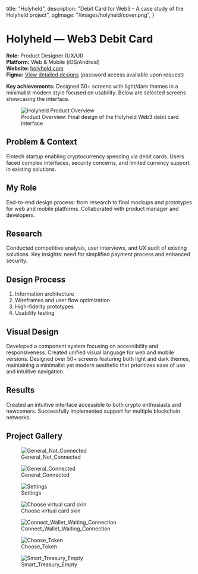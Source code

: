   title: "Holyheld",
  description: "Debit Card for Web3 - A case study of the Holyheld project",
  ogImage: "/images/holyheld/cover.png",
}

# Holyheld — Web3 Debit Card

**Role:** Product Designer (UX/UI)  
**Platform:** Web & Mobile (iOS/Android)  
**Website:** [holyheld.com](https://holyheld.com/)  
**Figma:** [View detailed designs](https://figma.com/design/wQ4vN8m3uRRj2Acvy4rH8v/holyheld?node-id=107-23656&t=WyYa1UTmLg4XW9Y4-1) (password access available upon request)



**Key achievements:** Designed 50+ screens with light/dark themes in a minimalist modern style focused on usability. Below are selected screens showcasing the interface.

<figure>
  <img src="/images/holyheld/cover.png" alt="Holyheld Product Overview" />
  <figcaption style={{ textAlign: "center" }}>Product Overview: Final design of the Holyheld Web3 debit card interface</figcaption>
</figure>

## Problem & Context
Fintech startup enabling cryptocurrency spending via debit cards. Users faced complex interfaces, security concerns, and limited currency support in existing solutions.

## My Role
End-to-end design process: from research to final mockups and prototypes for web and mobile platforms. Collaborated with product manager and developers.

## Research
Conducted competitive analysis, user interviews, and UX audit of existing solutions. Key insights: need for simplified payment process and enhanced security.

## Design Process
1. Information architecture
2. Wireframes and user flow optimization
3. High-fidelity prototypes
4. Usability testing

## Visual Design
Developed a component system focusing on accessibility and responsiveness. Created unified visual language for web and mobile versions. Designed over 50+ screens featuring both light and dark themes, maintaining a minimalist yet modern aesthetic that prioritizes ease of use and intuitive navigation.

## Results
Created an intuitive interface accessible to both crypto enthusiasts and newcomers. Successfully implemented support for multiple blockchain networks.

## Project Gallery

<figure>
  <img src="/images/holyheld/1.png" alt="General_Not_Connected" />
  <figcaption style={{ textAlign: "center" }}>General_Not_Connected</figcaption>
</figure>

<figure>
  <img src="/images/holyheld/2.png" alt="General_Connected" />
  <figcaption style={{ textAlign: "center" }}>General_Connected</figcaption>
</figure>

<figure>
  <img src="/images/holyheld/3.png" alt="Settings" />
  <figcaption style={{ textAlign: "center" }}>Settings</figcaption>
</figure>

<figure>
  <img src="/images/holyheld/4.png" alt="Choose virtual card skin" />
  <figcaption style={{ textAlign: "center" }}>Choose virtual card skin</figcaption>
</figure>

<figure>
  <img src="/images/holyheld/5.png" alt="Connect_Wallet_Waiting_Connection" />
  <figcaption style={{ textAlign: "center" }}>Connect_Wallet_Waiting_Connection</figcaption>
</figure>

<figure>
  <img src="/images/holyheld/6.png" alt="Choose_Token" />
  <figcaption style={{ textAlign: "center" }}>Choose_Token</figcaption>
</figure>

<figure>
  <img src="/images/holyheld/7.png" alt="Smart_Treasury_Empty" />
  <figcaption style={{ textAlign: "center" }}>Smart_Treasury_Empty</figcaption>
</figure>